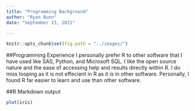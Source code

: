 ```yaml
---
title: "Programming Background"
author: "Ryan Bunn"
date: "September 13, 2021"

---
```



```r
knitr::opts_chunk$set(fig.path = "../images/")
```


##Programming Experience
I personally prefer R to other software that I have used like SAS, Python, and Microsoft SQL. I like the open source nature and the ease of accessing help and results directly within R. I do miss looping as it is not effecient in R as it is in other software. Personally, I found R far easier to learn and use than other software.

##R Markdown output
```r
plot(iris)
```

